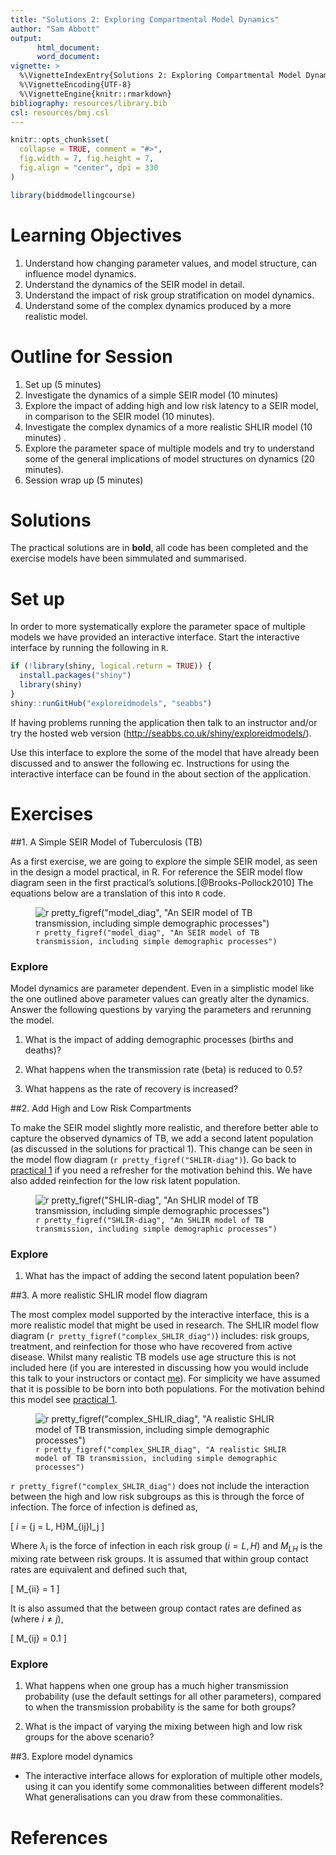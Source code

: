```yaml
---
title: "Solutions 2: Exploring Compartmental Model Dynamics"
author: "Sam Abbott"
output: 
      html_document:
      word_document:
vignette: >
  %\VignetteIndexEntry{Solutions 2: Exploring Compartmental Model Dynamics}
  %\VignetteEncoding{UTF-8}
  %\VignetteEngine{knitr::rmarkdown}
bibliography: resources/library.bib  
csl: resources/bmj.csl
---
```


```r
knitr::opts_chunk$set(
  collapse = TRUE, comment = "#>",
  fig.width = 7, fig.height = 7, 
  fig.align = "center", dpi = 330
)

library(biddmodellingcourse)
```

# Learning Objectives

1. Understand how changing parameter values, and model structure, can influence model dynamics.
1. Understand the dynamics of the SEIR model in detail.
1. Understand the impact of risk group stratification on model dynamics.
1. Understand some of the complex dynamics produced by a more realistic model.

# Outline for Session

1. Set up (5 minutes)
1. Investigate the dynamics of a simple SEIR model (10 minutes)
1. Explore the impact of adding high and low risk latency to a SEIR model, in comparison to the SEIR model (10 minutes).
1. Investigate the complex dynamics of a more realistic SHLIR model (10 minutes) .
1. Explore the parameter space of multiple models and try to understand some of the general implications of model structures on dynamics (20 minutes).
1. Session wrap up (5 minutes)

# Solutions

The practical solutions are in **bold**, all code has been completed and the exercise models have been simmulated and summarised.

# Set up 

In order to more systematically explore the parameter space of multiple models we have provided an interactive interface. Start the interactive interface by running the following in `R`.

```r
if (!library(shiny, logical.return = TRUE)) {
  install.packages("shiny")
  library(shiny)
}
shiny::runGitHub("exploreidmodels", "seabbs")
```

If having problems running the application then talk to an instructor and/or try the hosted web version ([http://seabbs.co.uk/shiny/exploreidmodels/](http://seabbs.co.uk/shiny/exploreidmodels/)).


Use this interface to explore the some of the model that have already been discussed and to answer the following ec. Instructions for using the interactive interface can be found in the about section of the application. 

# Exercises

##1. A Simple SEIR Model of Tuberculosis (TB)

As a first exercise, we are going to explore the simple SEIR model, as seen in the design a model practical, in R. For reference the SEIR model flow diagram seen in the first practical's solutions.[@Brooks-Pollock2010] The equations below are a translation of this into `R` code.

![`r pretty_figref("model_diag", "An SEIR model of TB transmission, including simple demographic processes")`](./resources/SEIR_flow_diag.png)


### Explore

Model dynamics are parameter dependent. Even in a simplistic model like the one outlined above parameter values can greatly alter the dynamics. Answer the following questions by varying the parameters and rerunning the model. 

1. What is the impact of adding demographic processes (births and deaths)?
    

1. What happens when the transmission rate (beta) is reduced to 0.5?




1. What happens as the rate of recovery is increased?





##2. Add High and Low Risk Compartments

To make the SEIR model slightly more realistic, and therefore better able to capture the observed dynamics of TB, we add a second latent population (as discussed in the solutions for practical 1). This change can be seen in the model flow diagram (`r pretty_figref("SHLIR-diag")`). Go back to [practical 1](https://bristolmathmodellers.github.io/biddmodellingcourse/articles/practical_1.html) if you need a refresher for the motivation behind this. We have also added reinfection for the low risk latent population.

![`r pretty_figref("SHLIR-diag", "An SHLIR model of TB transmission, including simple demographic processes")`](./resources/SHLIR_flow_diag.png)

### Explore

1. What has the impact of adding the second latent population been?




##3. A more realistic SHLIR model flow diagram 

The most complex model supported by the interactive interface, this is a more realistic model that might be used in research.
The SHLIR model flow diagram (`r pretty_figref("complex_SHLIR_diag")`) includes: risk groups, treatment, and reinfection for those who have recovered from active disease. Whilst many realistic TB models use age structure this is not included here (if you are interested in discussing how you would include this talk to your instructors or contact [me](https://www.samabbott.co.uk/)). For simplicity we have assumed that it is possible to be born into both populations. For the motivation behind this model see 
[practical 1](https://bristolmathmodellers.github.io/biddmodellingcourse/articles/practical-one.html). 

![`r pretty_figref("complex_SHLIR_diag", "A realistic SHLIR model of TB transmission, including simple demographic processes")`](./resources/SHLIR_real_flow_diag.png)

`r pretty_figref("complex_SHLIR_diag")` does not include the interaction between the high and low risk subgroups as this is through the force of infection. The force of infection is defined as,

\[ \lambda_i = \beta \sum_{j = L, H}M_{ij}I_j \]

Where $\lambda_i$ is the force of infection in each risk group ($i = L, H$) and $M_{LH}$ is the mixing rate between risk groups. It is assumed that within group contact rates are equivalent and defined such that,

\[ M_{ii} = 1 \]

It is also assumed that the between group contact rates are defined as (where $i \neq j$), 

\[ M_{ij} = 0.1 \]

### Explore


1. What happens when one group has a much higher transmission probability (use the default settings for all other parameters), compared to when the transmission probability is the same for both groups?


1. What is the impact of varying the mixing between high and low risk groups for the above scenario?




##3. Explore model dynamics

- The interactive interface allows for exploration of multiple other models, using it can you identify some commonalities between different models? What generalisations can you draw from these commonalities. 



# References